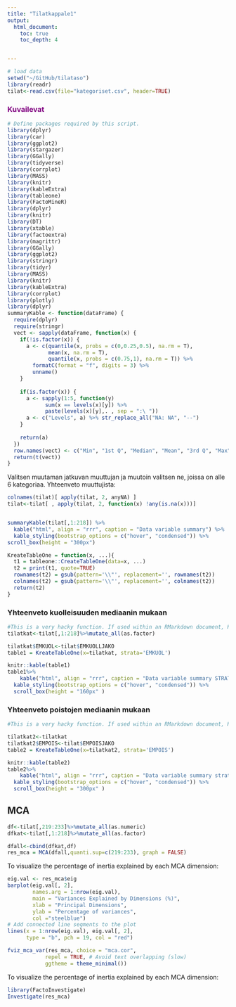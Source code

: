 ```yaml
---
title: "Tilatkappale1"
output:
  html_document:
    toc: true
    toc_depth: 4


---
```


```r
# load data
setwd("~/GitHub/tilataso")
library(readr)
tilat<-read.csv(file="kategoriset.csv", header=TRUE)
```

### <span style="color:purple">Kuvailevat</span>



```r

# Define packages required by this script.
library(dplyr)
library(car)
library(ggplot2)
library(stargazer)
library(GGally)
library(tidyverse)
library(corrplot)
library(MASS)
library(knitr)
library(kableExtra)
library(tableone)
library(FactoMineR)
library(dplyr)
library(knitr)
library(DT)
library(xtable)
library(factoextra)
library(magrittr)
library(GGally)
library(ggplot2)
library(stringr)
library(tidyr)
library(MASS)
library(knitr)
library(kableExtra)
library(corrplot)
library(plotly)
library(dplyr)
summaryKable <- function(dataFrame) {
  require(dplyr)
  require(stringr)
  vect <- sapply(dataFrame, function(x) {
    if(!is.factor(x)) { 
      a <- c(quantile(x, probs = c(0,0.25,0.5), na.rm = T), 
             mean(x, na.rm = T),
             quantile(x, probs = c(0.75,1), na.rm = T)) %>% 
        formatC(format = "f", digits = 3) %>% 
        unname() 
    }
    
    if(is.factor(x)) {
      a <- sapply(1:5, function(y) 
            sum(x == levels(x)[y]) %>% 
            paste(levels(x)[y],. , sep = ":\ ")) 
      a <- c("Levels", a) %>% str_replace_all("NA: NA", "--")
    }
    
    return(a)
  })
  row.names(vect) <- c("Min", "1st Q", "Median", "Mean", "3rd Q", "Max")
  return(t(vect))
}
```


Valitsen muutaman jatkuvan muuttujan ja muutoin valitsen ne, joissa on alle 6 kategoriaa. Yhteenveto muuttujista:



```r

colnames(tilat)[ apply(tilat, 2, anyNA) ]
tilat<-tilat[ , apply(tilat, 2, function(x) !any(is.na(x)))]


summaryKable(tilat[,1:218]) %>% 
  kable("html", align = "rrr", caption = "Data variable summary") %>%
  kable_styling(bootstrap_options = c("hover", "condensed")) %>%
scroll_box(height = "300px")

```



```r


KreateTableOne = function(x, ...){
  t1 = tableone::CreateTableOne(data=x, ...)
  t2 = print(t1, quote=TRUE)
  rownames(t2) = gsub(pattern='\\"', replacement='', rownames(t2))
  colnames(t2) = gsub(pattern='\\"', replacement='', colnames(t2))
  return(t2)
}


```

### Yhteenveto kuolleisuuden mediaanin mukaan

```r
#This is a very hacky function. If used within an RMarkdown document, KreateTableOne should be #called in a code chunk with \code{results='hide'} to hide the plain test results printed from #\code{tableone::CreateTableOne}. The resulting data frame should be saved as an object and used #in a second code chunk for formatted printing. Suggestions for improvement are welcomed.
tilatkat<-tilat[,1:218]%>%mutate_all(as.factor)

tilatkat$EMKUOL<-tilat$EMKUOLLJAKO
table1 = KreateTableOne(x=tilatkat, strata='EMKUOL')
```

```r

knitr::kable(table1)
table1%>%
    kable("html", align = "rrr", caption = "Data variable summary STRAT BY EMKUOL") %>%
  kable_styling(bootstrap_options = c("hover", "condensed")) %>% 
  scroll_box(height = "160px" )


```




### Yhteenveto poistojen mediaanin mukaan

```r
#This is a very hacky function. If used within an RMarkdown document, KreateTableOne should be #called in a code chunk with \code{results='hide'} to hide the plain test results printed from #\code{tableone::CreateTableOne}. The resulting data frame should be saved as an object and used #in a second code chunk for formatted printing. Suggestions for improvement are welcomed.

tilatkat2<-tilatkat
tilatkat2$EMPOIS<-tilat$EMPOISJAKO
table2 = KreateTableOne(x=tilatkat2, strata='EMPOIS')
```

```r

knitr::kable(table2)
table2%>%
    kable("html", align = "rrr", caption = "Data variable summary strat by EMPOIS") %>%
  kable_styling(bootstrap_options = c("hover", "condensed")) %>% 
  scroll_box(height = "300px" )

```

## MCA

```r
df<-tilat[,219:233]%>%mutate_all(as.numeric)
dfkat<-tilat[,1:218]%>%mutate_all(as.factor)

dfall<-cbind(dfkat,df)
res_mca = MCA(dfall,quanti.sup=c(219:233), graph = FALSE) 

```


To visualize the percentage of inertia explained by each MCA dimension:
```r
eig.val <- res_mca$eig
barplot(eig.val[, 2], 
        names.arg = 1:nrow(eig.val), 
        main = "Variances Explained by Dimensions (%)",
        xlab = "Principal Dimensions",
        ylab = "Percentage of variances",
        col ="steelblue")
# Add connected line segments to the plot
lines(x = 1:nrow(eig.val), eig.val[, 2], 
      type = "b", pch = 19, col = "red")
```


```r
fviz_mca_var(res_mca, choice = "mca.cor", 
            repel = TRUE, # Avoid text overlapping (slow)
            ggtheme = theme_minimal())
```
To visualize the percentage of inertia explained by each MCA dimension:
```r
library(FactoInvestigate)
Investigate(res_mca)
```